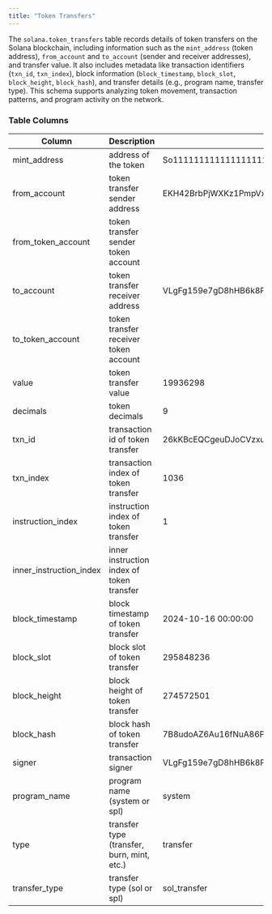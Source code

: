 ```yaml
---
title: "Token Transfers"
---
```


The `solana.token_transfers` table records details of token transfers on the Solana blockchain, including information such as the `mint_address` (token address), `from_account` and `to_account` (sender and receiver addresses), and transfer value. It also includes metadata like transaction identifiers (`txn_id`, `txn_index`), block information (`block_timestamp`, `block_slot`, `block_height`, `block_hash`), and transfer details (e.g., program name, transfer type). This schema supports analyzing token movement, transaction patterns, and program activity on the network.

### Table Columns

| Column                    | Description                                | Example                                                                                  |
| ------------------------- | ------------------------------------------ | ---------------------------------------------------------------------------------------- |
| mint\_address             | address of the token                       | So11111111111111111111111111111111111111112                                              |
| from\_account             | token transfer sender address              | EKH42BrbPjWXKz1PmpVxEP42WMjR9mdBLksKH5dC9C3S                                             |
| from\_token\_account      | token transfer sender token account        |                                                                                          |
| to\_account               | token transfer receiver address            | VLgFg159e7gD8hHB6k8PRAAPoX9nTRTaysuXQ5CUJjg                                              |
| to\_token\_account        | token transfer receiver token account      |                                                                                          |
| value                     | token transfer value                       | 19936298                                                                                 |
| decimals                  | token decimals                             | 9                                                                                        |
| txn\_id                   | transaction id of token transfer           | 26kKBcEQCgeuDJoCVzxurmtCAcp27JXr8RYN4aKDhqXLEWCasaN4azWzECZQqmqfb7T4qjp2zsBFi9gzCBMJHeHk |
| txn\_index                | transaction index of token transfer        | 1036                                                                                     |
| instruction\_index        | instruction index of token transfer        | 1                                                                                        |
| inner\_instruction\_index | inner instruction index of token transfer  |                                                                                          |
| block\_timestamp          | block timestamp of token transfer          | 2024-10-16 00:00:00                                                                      |
| block\_slot               | block slot of token transfer               | 295848236                                                                                |
| block\_height             | block height of token transfer             | 274572501                                                                                |
| block\_hash               | block hash of token transfer               | 7B8udoAZ6Au16fNuA86PWLpU9oXvnwGfE9pt88bp4EVr                                             |
| signer                    | transaction signer                         | VLgFg159e7gD8hHB6k8PRAAPoX9nTRTaysuXQ5CUJjg                                              |
| program\_name             | program name (system or spl)               | system                                                                                   |
| type                      | transfer type (transfer, burn, mint, etc.) | transfer                                                                                 |
| transfer\_type            | transfer type (sol or spl)                 | sol\_transfer                                                                            |


